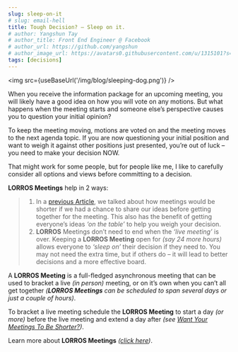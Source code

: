 ```yaml
---
slug: sleep-on-it
# slug: email-hell
title: Tough Decision? – Sleep on it.
# author: Yangshun Tay
# author_title: Front End Engineer @ Facebook
# author_url: https://github.com/yangshun
# author_image_url: https://avatars0.githubusercontent.com/u/1315101?s=400&v=4
tags: [decisions]
---
```



<img src={useBaseUrl('/img/blog/sleeping-dog.png')} />

When you receive the information package for an upcoming meeting, you will likely have a good idea on how you will vote on any motions. But what happens when the meeting starts and someone else’s perspective causes you to question your initial opinion?

<!--truncate-->

To keep the meeting moving, motions are voted on and the meeting moves to the next agenda topic. If you are now questioning your initial position and want to weigh it against other positions just presented, you’re out of luck – you need to make your decision NOW.

That might work for some people, but for people like me, I like to carefully consider all options and views before committing to a decision.

**LORROS Meetings** help in 2 ways:

> 1. In a [previous Article](/blog/shorter-meetings), we talked about how meetings would be shorter if we had a chance to share our ideas before getting together for the meeting. This also has the benefit of getting everyone’s ideas _‘on the table’_ to help you weigh your decision.
> 1. **LORROS** Meetings don’t need to end when the _‘live meeting’_ is over. Keeping a **LORROS Meeting** open for _(say 24 more hours)_ allows everyone to _‘sleep on’_ their decision if they need to. You may not need the extra time, but if others do – it will lead to better decisions and a more effective board.

A **LORROS Meeting** is a full-fledged asynchronous meeting that can be used to bracket a live _(in person)_ meeting, or on it’s own when you can’t all get together _(**LORROS Meetings** can be scheduled to span several days or just a couple of hours)_.

To bracket a live meeting schedule the **LORROS Meeting** to start a day _(or more)_ before the live meeting and extend a day after _(see [Want Your Meetings To Be Shorter?](/blog/shorter-meetings))_.

Learn more about **LORROS Meetings** _([click here](../docs/meetings/meetings))_.
